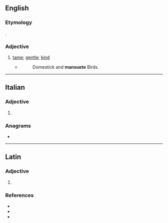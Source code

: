 ==English==

===Etymology===
{{etyl|la|en}} {{lena}} {{m|la|mansuetus}}.

{{rfp|en}}

===Adjective===
{{en-adj}}

# {{lb|en|obsolete}} [[tame]]; [[gentle]]; [[kind]]
#* {{RQ:Ray Wisdom}}
#*: Domestick and '''mansuete''' Birds.

{{Webster 1913}}

----

==Italian==

===Adjective===
{{head|it|adjective form}}

# {{feminine plural of|it|mansueto}}

===Anagrams===
* {{l|it|esumante}}

----

==Latin==

===Adjective===
{{la-adj-form|mānsuēte}}

# {{inflection of|la|mānsuētus||voc|m|s}}

===References===
* {{R:L&S}}
* {{R:Elementary Lewis}}
* {{R:Gaffiot}}